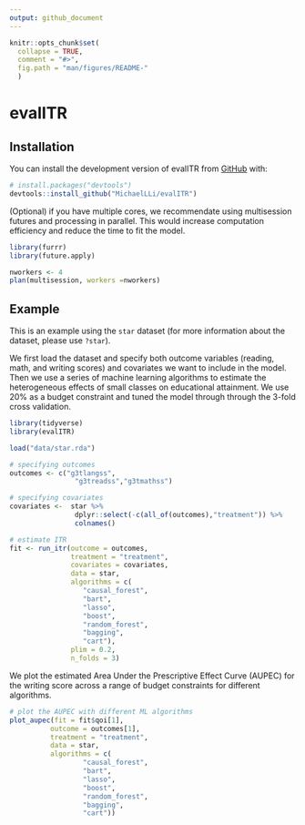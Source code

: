 ```yaml
---
output: github_document
---
```


<!-- README.md is generated from README.Rmd. Please edit that file -->

```r
knitr::opts_chunk$set(
  collapse = TRUE,
  comment = "#>",
  fig.path = "man/figures/README-"
  )
```

# evalITR

<!-- badges: start -->
<!-- badges: end -->

## Installation

You can install the development version of evalITR from [GitHub](https://github.com/) with:

``` r
# install.packages("devtools")
devtools::install_github("MichaelLLi/evalITR")
```


(Optional) if you have multiple cores, we recommendate using multisession futures and processing in parallel. This would increase computation efficiency and reduce the time to fit the model. 

```r
library(furrr)
library(future.apply)

nworkers <- 4
plan(multisession, workers =nworkers)
```


## Example

This is an example using the `star` dataset (for more information about the dataset, please use `?star`). 

We first load the dataset and specify both outcome variables (reading, math, and writing scores) and
covariates we want to include in the model. Then we use a series of machine learning
algorithms to estimate the heterogeneous effects of small classes on
educational attainment. We use 20% as a budget constraint and tuned the
model through through the 3-fold cross validation.

```r
library(tidyverse)
library(evalITR)

load("data/star.rda")

# specifying outcomes
outcomes <- c("g3tlangss",
                "g3treadss","g3tmathss")

# specifying covariates
covariates <-  star %>% 
                dplyr::select(-c(all_of(outcomes),"treatment")) %>% 
                colnames()

# estimate ITR 
fit <- run_itr(outcome = outcomes,
               treatment = "treatment",
               covariates = covariates,
               data = star,
               algorithms = c(
                  "causal_forest", 
                  "bart",
                  "lasso",
                  "boost", 
                  "random_forest",
                  "bagging",
                  "cart"),
               plim = 0.2,
               n_folds = 3)
```
We plot the estimated Area Under the Prescriptive Effect Curve (AUPEC)
for the writing score across a range of budget constraints for different algorithms.

```r
# plot the AUPEC with different ML algorithms
plot_aupec(fit = fit$qoi[1], 
          outcome = outcomes[1],
          treatment = "treatment",
          data = star, 
          algorithms = c(
                  "causal_forest",
                  "bart",
                  "lasso",
                  "boost", 
                  "random_forest",
                  "bagging", 
                  "cart"))

```